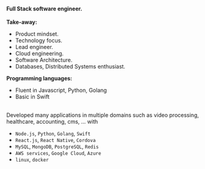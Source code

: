 #### Full Stack software engineer.

**Take-away:**

- Product mindset.
- Technology focus.
- Lead engineer.
- Cloud engineering.
- Software Architecture.
- Databases, Distributed Systems enthusiast.

**Programming languages:**

- Fluent in Javascript, Python, Golang
- Basic in Swift

<br />
Developed many applications in multiple domains such as video processing, healthcare, accounting, cms, … with

- `Node.js`, `Python`, `Golang`, `Swift`
- `React.js`, `React Native`, `Cordova`
- `MySQL`, `MongoDB`, `PostgreSQL`, `Redis`
- `AWS services`, `Google Cloud`, `Azure`
- `linux`, `docker`
